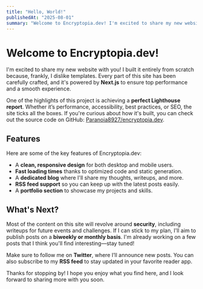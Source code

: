 ```yaml
---
title: "Hello, World!"
publishedAt: "2025-08-01"
summary: "Welcome to Encryptopia.dev! I'm excited to share my new website with you! I built it entirely from scratch because, frankly, I dislike templates. Every part of this site has been carefully crafted, and it's powered by Next.js to ensure top performance and a smooth experience."
---
```


# Welcome to Encryptopia.dev!

I'm excited to share my new website with you! I built it entirely from scratch because, frankly, I dislike templates. Every part of this site has been carefully crafted, and it's powered by **Next.js** to ensure top performance and a smooth experience.

One of the highlights of this project is achieving a **perfect Lighthouse report**. Whether it’s performance, accessibility, best practices, or SEO, the site ticks all the boxes. If you're curious about how it's built, you can check out the source code on GitHub: [Paranoia8927/encryptopia.dev](https://github.com/Paranoia8927/encryptopia.dev).

## Features

Here are some of the key features of Encryptopia.dev:
- A **clean, responsive design** for both desktop and mobile users.
- **Fast loading times** thanks to optimized code and static generation.
- A **dedicated blog** where I'll share my thoughts, writeups, and more.
- **RSS feed support** so you can keep up with the latest posts easily.
- A **portfolio section** to showcase my projects and skills.

## What's Next?

Most of the content on this site will revolve around **security**, including writeups for future events and challenges. If I can stick to my plan, I'll aim to publish posts on a **biweekly or monthly basis**. I'm already working on a few posts that I think you'll find interesting—stay tuned!

Make sure to follow me on **Twitter**, where I’ll announce new posts. You can also subscribe to my **RSS feed** to stay updated in your favorite reader app.

Thanks for stopping by! I hope you enjoy what you find here, and I look forward to sharing more with you soon.
